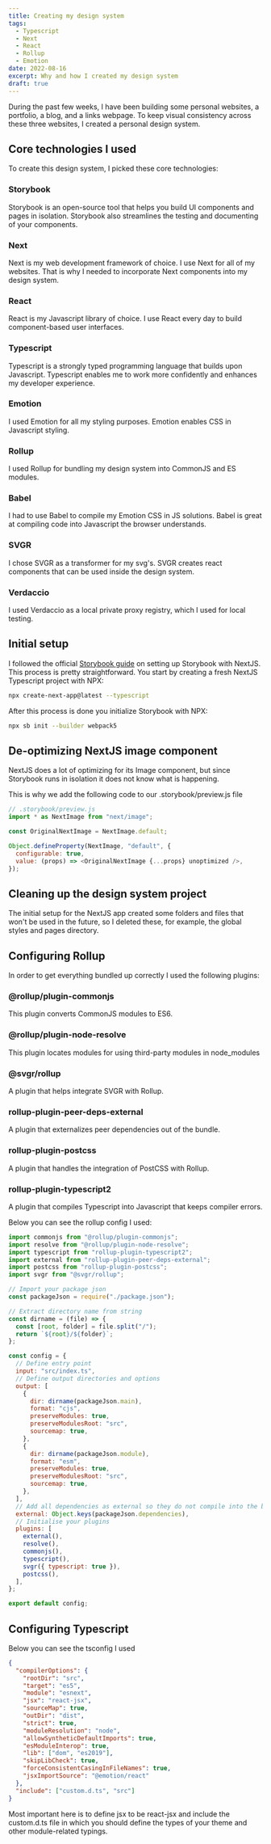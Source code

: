 ```yaml
---
title: Creating my design system
tags:
  - Typescript
  - Next
  - React
  - Rollup
  - Emotion
date: 2022-08-16
excerpt: Why and how I created my design system
draft: true
---
```


<ContentBlock>

During the past few weeks, I have been building some personal websites, a portfolio, a blog, and a links webpage. To keep visual consistency across these three websites, I created a personal design system.

</ContentBlock>

<ContentBlock>

## Core technologies I used

To create this design system, I picked these core technologies:

### Storybook

Storybook is an open-source tool that helps you build UI components and pages in isolation. Storybook also streamlines the testing and documenting of your components.

### Next

Next is my web development framework of choice. I use Next for all of my websites. That is why I needed to incorporate Next components into my design system.

### React

React is my Javascript library of choice. I use React every day to build component-based user interfaces.

### Typescript

Typescript is a strongly typed programming language that builds upon Javascript. Typescript enables me to work more confidently and enhances my developer experience.

### Emotion

I used Emotion for all my styling purposes. Emotion enables CSS in Javascript styling.

### Rollup

I used Rollup for bundling my design system into CommonJS and ES modules.

### Babel

I had to use Babel to compile my Emotion CSS in JS solutions. Babel is great at compiling code into Javascript the browser understands.

### SVGR

I chose SVGR as a transformer for my svg's. SVGR creates react components that can be used inside the design system.

### Verdaccio

I used Verdaccio as a local private proxy registry, which I used for local testing.

</ContentBlock>

<ContentBlock>

## Initial setup

I followed the official [Storybook guide](https://storybook.js.org/blog/get-started-with-storybook-and-next-js/) on setting up Storybook with NextJS. This process is pretty straightforward. You start by creating a fresh NextJS Typescript project with NPX:

```bash
npx create-next-app@latest --typescript
```

After this process is done you initialize Storybook with NPX:

```bash
npx sb init --builder webpack5
```

</ContentBlock>

<ContentBlock>

## De-optimizing NextJS image component

NextJS does a lot of optimizing for its Image component, but since Storybook runs in isolation it does not know what is happening.

This is why we add the following code to our .storybook/preview.js file

```js
// .storybook/preview.js
import * as NextImage from "next/image";

const OriginalNextImage = NextImage.default;

Object.defineProperty(NextImage, "default", {
  configurable: true,
  value: (props) => <OriginalNextImage {...props} unoptimized />,
});
```

</ContentBlock>

<ContentBlock>

## Cleaning up the design system project

The initial setup for the NextJS app created some folders and files that won't be used in the future, so I deleted these, for example, the global styles and pages directory.

</ContentBlock>

<ContentBlock>

## Configuring Rollup

In order to get everything bundled up correctly I used the following plugins:

### @rollup/plugin-commonjs

This plugin converts CommonJS modules to ES6.

### @rollup/plugin-node-resolve

This plugin locates modules for using third-party modules in node_modules

### @svgr/rollup

A plugin that helps integrate SVGR with Rollup.

### rollup-plugin-peer-deps-external

A plugin that externalizes peer dependencies out of the bundle.

### rollup-plugin-postcss

A plugin that handles the integration of PostCSS with Rollup.

### rollup-plugin-typescript2

A plugin that compiles Typescript into Javascript that keeps compiler errors.

Below you can see the rollup config I used:

```js
import commonjs from "@rollup/plugin-commonjs";
import resolve from "@rollup/plugin-node-resolve";
import typescript from "rollup-plugin-typescript2";
import external from "rollup-plugin-peer-deps-external";
import postcss from "rollup-plugin-postcss";
import svgr from "@svgr/rollup";

// Import your package json
const packageJson = require("./package.json");

// Extract directory name from string
const dirname = (file) => {
  const [root, folder] = file.split("/");
  return `${root}/${folder}`;
};

const config = {
  // Define entry point
  input: "src/index.ts",
  // Define output directories and options
  output: [
    {
      dir: dirname(packageJson.main),
      format: "cjs",
      preserveModules: true,
      preserveModulesRoot: "src",
      sourcemap: true,
    },
    {
      dir: dirname(packageJson.module),
      format: "esm",
      preserveModules: true,
      preserveModulesRoot: "src",
      sourcemap: true,
    },
  ],
  // Add all dependencies as external so they do not compile into the bundle
  external: Object.keys(packageJson.dependencies),
  // Initialise your plugins
  plugins: [
    external(),
    resolve(),
    commonjs(),
    typescript(),
    svgr({ typescript: true }),
    postcss(),
  ],
};

export default config;
```

</ContentBlock>

<ContentBlock>

## Configuring Typescript

Below you can see the tsconfig I used

```json
{
  "compilerOptions": {
    "rootDir": "src",
    "target": "es5",
    "module": "esnext",
    "jsx": "react-jsx",
    "sourceMap": true,
    "outDir": "dist",
    "strict": true,
    "moduleResolution": "node",
    "allowSyntheticDefaultImports": true,
    "esModuleInterop": true,
    "lib": ["dom", "es2019"],
    "skipLibCheck": true,
    "forceConsistentCasingInFileNames": true,
    "jsxImportSource": "@emotion/react"
  },
  "include": ["custom.d.ts", "src"]
}
```

Most important here is to define jsx to be react-jsx and include the custom.d.ts file in which you should define the types of your theme and other module-related typings.

</ContentBlock>

